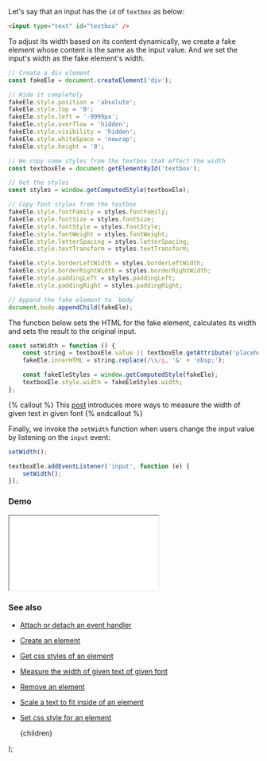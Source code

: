 
Let's say that an input has the `id` of `textbox` as below:

```html
<input type="text" id="textbox" />
```

To adjust its width based on its content dynamically, we create a fake element whose content is the same as the input value. And we set the input's width as the fake element's width.

```js
// Create a div element
const fakeEle = document.createElement('div');

// Hide it completely
fakeEle.style.position = 'absolute';
fakeEle.style.top = '0';
fakeEle.style.left = '-9999px';
fakeEle.style.overflow = 'hidden';
fakeEle.style.visibility = 'hidden';
fakeEle.style.whiteSpace = 'nowrap';
fakeEle.style.height = '0';

// We copy some styles from the textbox that effect the width
const textboxEle = document.getElementById('textbox');

// Get the styles
const styles = window.getComputedStyle(textboxEle);

// Copy font styles from the textbox
fakeEle.style.fontFamily = styles.fontFamily;
fakeEle.style.fontSize = styles.fontSize;
fakeEle.style.fontStyle = styles.fontStyle;
fakeEle.style.fontWeight = styles.fontWeight;
fakeEle.style.letterSpacing = styles.letterSpacing;
fakeEle.style.textTransform = styles.textTransform;

fakeEle.style.borderLeftWidth = styles.borderLeftWidth;
fakeEle.style.borderRightWidth = styles.borderRightWidth;
fakeEle.style.paddingLeft = styles.paddingLeft;
fakeEle.style.paddingRight = styles.paddingRight;

// Append the fake element to `body`
document.body.appendChild(fakeEle);
```

The function below sets the HTML for the fake element, calculates its width and sets the result to the original input.

```js
const setWidth = function () {
    const string = textboxEle.value || textboxEle.getAttribute('placeholder') || '';
    fakeEle.innerHTML = string.replace(/\s/g, '&' + 'nbsp;');

    const fakeEleStyles = window.getComputedStyle(fakeEle);
    textboxEle.style.width = fakeEleStyles.width;
};
```

{% callout %}
This [post](/measure-the-width-of-given-text-of-given-font) introduces more ways to measure the width of given text in given font
{% endcallout %}

Finally, we invoke the `setWidth` function when users change the input value by listening on the `input` event:

```js
setWidth();

textboxEle.addEventListener('input', function (e) {
    setWidth();
});
```

### Demo

<iframe src="/demo/resize-the-width-of-a-text-box-to-fit-its-content-automatically/index.html"></iframe>

### See also

-   [Attach or detach an event handler](/attach-or-detach-an-event-handler)
-   [Create an element](/create-an-element)
-   [Get css styles of an element](/get-css-styles-of-an-element)
-   [Measure the width of given text of given font](/measure-the-width-of-given-text-of-given-font)
-   [Remove an element](/remove-an-element)
-   [Scale a text to fit inside of an element](/scale-a-text-to-fit-inside-of-an-element)
-   [Set css style for an element](/set-css-style-for-an-element)

    <PostLayout keywords="" title="Resize the width of a text box to fit its content automatically">
        {children}
    </PostLayout>
);
